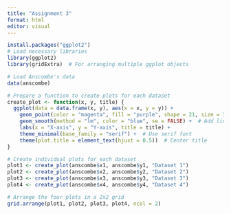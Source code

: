 ---
title: "Assignment 3"
format: html
editor: visual
---

```{r}
install.packages("ggplot2")
# Load necessary libraries
library(ggplot2)
library(gridExtra)  # For arranging multiple ggplot objects

# Load Anscombe's data
data(anscombe)

# Prepare a function to create plots for each dataset
create_plot <- function(x, y, title) {
  ggplot(data = data.frame(x, y), aes(x = x, y = y)) +
    geom_point(color = "magenta", fill = "purple", shape = 21, size = 3) +  # Customize point appearance
    geom_smooth(method = "lm", color = "blue", se = FALSE) +  # Add linear regression line
    labs(x = "X-axis", y = "Y-axis", title = title) +
    theme_minimal(base_family = "serif") +  # Use serif font
    theme(plot.title = element_text(hjust = 0.5))  # Center title
}

# Create individual plots for each dataset
plot1 <- create_plot(anscombe$x1, anscombe$y1, "Dataset 1")
plot2 <- create_plot(anscombe$x2, anscombe$y2, "Dataset 2")
plot3 <- create_plot(anscombe$x3, anscombe$y3, "Dataset 3")
plot4 <- create_plot(anscombe$x4, anscombe$y4, "Dataset 4")

# Arrange the four plots in a 2x2 grid
grid.arrange(plot1, plot2, plot3, plot4, ncol = 2)

```
